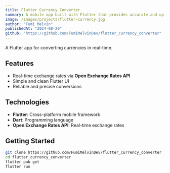 ```yaml
---
title: Flutter Currency Converter
summary: A mobile app built with Flutter that provides accurate and up-to-date currency conversion. By fetching real-time exchange rates from the Open Exchange Rates API, it ensures reliability and precision for travelers, businesses, and anyone dealing with multiple currencies daily.
image: /images/projects/flutter-currency.jpg
author: "Fumi Melvin"
publishedAt: "2024-08-20"
github: "https://github.com/FumiMelvinDev/flutter_currency_converter"
---
```


A Flutter app for converting currencies in real-time.

## Features

- Real-time exchange rates via **Open Exchange Rates API**
- Simple and clean Flutter UI
- Reliable and precise conversions

## Technologies

- **Flutter**: Cross-platform mobile framework
- **Dart**: Programming language
- **Open Exchange Rates API**: Real-time exchange rates

## Getting Started

```bash
git clone https://github.com/FumiMelvinDev/flutter_currency_converter
cd flutter_currency_converter
flutter pub get
flutter run
```
